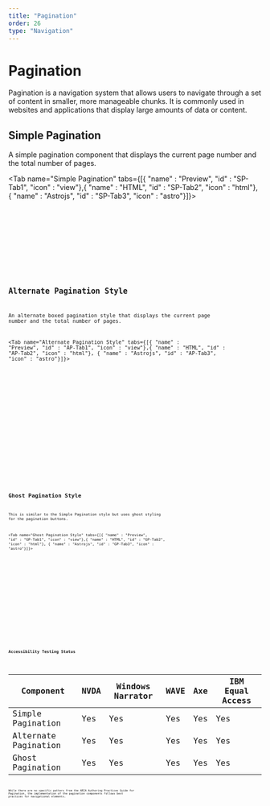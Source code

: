 ```yaml
---
title: "Pagination"
order: 26
type: "Navigation"
---
```



# Pagination

Pagination is a navigation system that allows users to navigate through a set of content in smaller, more manageable chunks. It is commonly used in websites and applications that display large amounts of data or content.

## Simple Pagination

A simple pagination component that displays the current page number and the total number of pages.

<Tab name="Simple Pagination" tabs={[{ "name" : "Preview", "id" : "SP-Tab1", "icon" : "view"},{ "name" : "HTML", "id" : "SP-Tab2", "icon" : "html"}, { "name" : "Astrojs", "id" : "SP-Tab3", "icon" : "astro"}]}>

<section
  id="SP-Tab1-panel"
  role="tabpanel"
  data-role="tabpanel"
  aria-labelledby="SP-Tab1"
>
  <div class="flex w-full items-center justify-center p-2">
    <SimplePagination />
  </div>
</section>

<section id ="SP-Tab2-panel" role="tabpanel" data-role="tabpanel" aria-labelledby="SP-Tab2" class="hidden">

<Code
  code={SimplePaginationCode}
  lang="html"
  wrap="true"
  data-pagefind-ignore
/>

</section>

<section id ="SP-Tab3-panel" role="tabpanel" data-role="tabpanel" aria-labelledby="SP-Tab3" class="hidden">

<Code
  code={SimplePaginationCodeAstro}
  lang="astro"
  title="SimplePagination.astro"
  wrap="true"
  data-pagefind-ignore
/>

</section>

</Tab>

## Alternate Pagination Style

An alternate boxed pagination style that displays the current page number and the total number of pages.

<Tab name="Alternate Pagination Style" tabs={[{ "name" : "Preview", "id" : "AP-Tab1", "icon" : "view"},{ "name" : "HTML", "id" : "AP-Tab2", "icon" : "html"}, { "name" : "Astrojs", "id" : "AP-Tab3", "icon" : "astro"}]}>

<section
  id="AP-Tab1-panel"
  role="tabpanel"
  data-role="tabpanel"
  aria-labelledby="AP-Tab1"
>
  <div class="flex w-full items-center justify-center p-2">
    <AltPagination />
  </div>
</section>

<section id ="AP-Tab2-panel" role="tabpanel" data-role="tabpanel" aria-labelledby="AP-Tab2" class="hidden">

<Code code={AltPaginationCode} lang="html" wrap="true" data-pagefind-ignore />

</section>

<section id ="AP-Tab3-panel" role="tabpanel" data-role="tabpanel" aria-labelledby="AP-Tab3" class="hidden">

<Code
  code={AltPaginationCodeAstro}
  lang="astro"
  title="AltPagination.astro"
  wrap="true"
  data-pagefind-ignore
/>

</section>

</Tab>

## Ghost Pagination Style

This is similar to the Simple Pagination style but uses ghost styling for the pagination buttons.

<Tab name="Ghost Pagination Style" tabs={[{ "name" : "Preview", "id" : "GP-Tab1", "icon" : "view"},{ "name" : "HTML", "id" : "GP-Tab2", "icon" : "html"}, { "name" : "Astrojs", "id" : "GP-Tab3", "icon" : "astro"}]}>

<section
  id="GP-Tab1-panel"
  role="tabpanel"
  data-role="tabpanel"
  aria-labelledby="GP-Tab1"
>
  <div class="flex w-full items-center justify-center p-2">
    <GhostPagination />
  </div>
</section>

<section id ="GP-Tab2-panel" role="tabpanel" data-role="tabpanel" aria-labelledby="GP-Tab2" class="hidden">

<Code code={GhostPaginationCode} lang="html" wrap="true" data-pagefind-ignore />

</section>

<section id ="GP-Tab3-panel" role="tabpanel" data-role="tabpanel" aria-labelledby="GP-Tab3" class="hidden">

<Code
  code={GhostPaginationCodeAstro}
  lang="astro"
  title="GhostPagination.astro"
  wrap="true"
  data-pagefind-ignore
/>

</section>

</Tab>

## Accessibility Testing Status

<TableWrapper>

| Component            | NVDA | Windows Narrator | WAVE | Axe | IBM Equal Access |
| -------------------- | ---- | ---------------- | ---- | --- | ---------------- |
| Simple Pagination    | Yes  | Yes              | Yes  | Yes | Yes              |
| Alternate Pagination | Yes  | Yes              | Yes  | Yes | Yes              |
| Ghost Pagination     | Yes  | Yes              | Yes  | Yes | Yes              |

</TableWrapper>
While there are no specific patters from the ARIA Authoring Practices Guide for
Pagination, the implementation of the pagination components follows best
practices for navigational elements.
